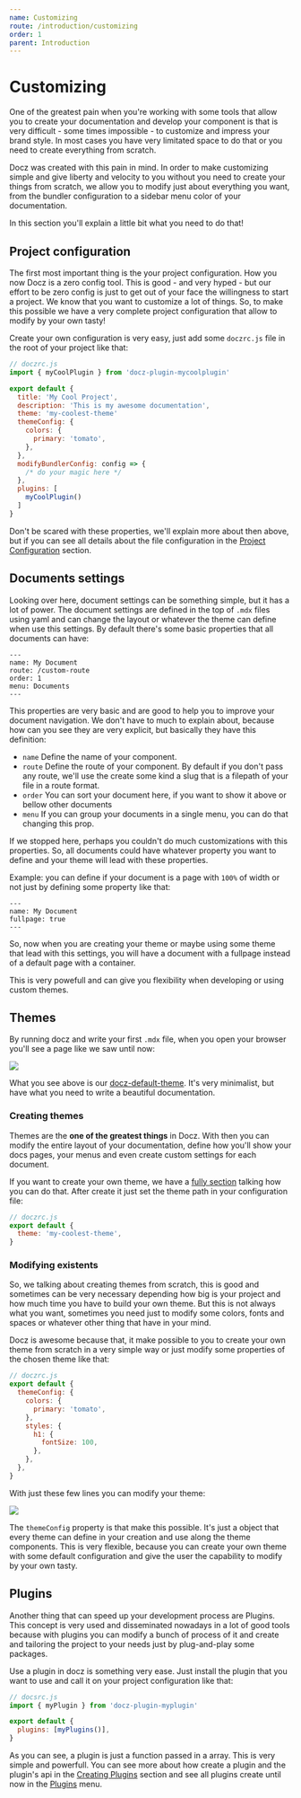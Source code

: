 ```yaml
---
name: Customizing
route: /introduction/customizing
order: 1
parent: Introduction
---
```


# Customizing

One of the greatest pain when you're working with some tools that allow you to create your documentation and develop your component is that is very difficult - some times impossible - to customize and impress your brand style. In most cases you have very limitated space to do that or you need to create everything from scratch.

Docz was created with this pain in mind. In order to make customizing simple and give liberty and velocity to you without you need to create your things from scratch, we allow you to modify just about everything you want, from the bundler configuration to a sidebar menu color of your documentation.

In this section you'll explain a little bit what you need to do that!

## Project configuration

The first most important thing is the your project configuration. How you now Docz is a zero config tool. This is good - and very hyped - but our effort to be zero config is just to get out of your face the willingness to start a project. We know that you want to customize a lot of things. So, to make this possible we have a very complete project configuration that allow to modify by your own tasty!

Create your own configuration is very easy, just add some `doczrc.js` file in the root of your project like that:

```js
// doczrc.js
import { myCoolPlugin } from 'docz-plugin-mycoolplugin'

export default {
  title: 'My Cool Project',
  description: 'This is my awesome documentation',
  theme: 'my-coolest-theme'
  themeConfig: {
    colors: {
      primary: 'tomato',
    },
  },
  modifyBundlerConfig: config => {
    /* do your magic here */
  },
  plugins: [
    myCoolPlugin()
  ]
}
```

Don't be scared with these properties, we'll explain more about then above, but if you can see all details about the file configuration in the [Project Configuration](/documentation/project-configuration) section.

## Documents settings

Looking over here, document settings can be something simple, but it has a lot of power. The document settings are defined in the top of `.mdx` files using yaml and can change the layout or whatever the theme can define when use this settings. By default there's some basic properties that all documents can have:

```mardown
---
name: My Document
route: /custom-route
order: 1
menu: Documents
---
```

This properties are very basic and are good to help you to improve your document navigation. We don't have to much to explain about, because how can you see they are very explicit, but basically they have this definition:

- `name` Define the name of your component.
- `route` Define the route of your component. By default if you don't pass any route, we'll use the create some kind a slug that is a filepath of your file in a route format.
- `order` You can sort your document here, if you want to show it above or bellow other documents
- `menu` If you can group your documents in a single menu, you can do that changing this prop.

If we stopped here, perhaps you couldn't do much customizations with this properties. So, all documents could have whatever property you want to define and your theme will lead with these properties.

Example: you can define if your document is a page with `100%` of width or not just by defining some property like that:

```
---
name: My Document
fullpage: true
---
```

So, now when you are creating your theme or maybe using some theme that lead with this settings, you will have a document with a fullpage instead of a default page with a container.

This is very powefull and can give you flexibility when developing or using custom themes.

## Themes

By running docz and write your first `.mdx` file, when you open your browser you'll see a page like we saw until now:

![](https://cdn-std.dprcdn.net/files/acc_649651/ZOUyUu)

What you see above is our [docz-default-theme](https://github.com/pedronauck/docz/tree/master/packages/docz-theme-default). It's very minimalist, but have what you need to write a beautiful documentation.

### Creating themes

Themes are the **one of the greatest things** in Docz. With then you can modify the entire layout of your documentation, define how you'll show your docs pages, your menus and even create custom settings for each document.

If you want to create your own theme, we have a [fully section](/documentation/creating-themes) talking how you can do that. After create it just set the theme path in your configuration file:

```js
// doczrc.js
export default {
  theme: 'my-coolest-theme',
}
```

### Modifying existents

So, we talking about creating themes from scratch, this is good and sometimes can be very necessary depending how big is your project and how much time you have to build your own theme. But this is not always what you want, sometimes you need just to modify some colors, fonts and spaces or whatever other thing that have in your mind.

Docz is awesome because that, it make possible to you to create your own theme from scratch in a very simple way or just modify some properties of the chosen theme like that:

```js
// doczrc.js
export default {
  themeConfig: {
    colors: {
      primary: 'tomato',
    },
    styles: {
      h1: {
        fontSize: 100,
      },
    },
  },
}
```

With just these few lines you can modify your theme:

![](https://cdn-std.dprcdn.net/files/acc_649651/LUoBjJ)

The `themeConfig` property is that make this possible. It's just a object that every theme can define in your creation and use along the theme components. This is very flexible, because you can create your own theme with some default configuration and give the user the capability to modify by your own tasty.

## Plugins

Another thing that can speed up your development process are Plugins. This concept is very used and disseminated nowadays in a lot of good tools because with plugins you can modify a bunch of process of it and create and tailoring the project to your needs just by plug-and-play some packages.

Use a plugin in docz is something very ease. Just install the plugin that you want to use and call it on your project configuration like that:

```js
// docsrc.js
import { myPlugin } from 'docz-plugin-myplugin'

export default {
  plugins: [myPlugins()],
}
```

As you can see, a plugin is just a function passed in a array. This is very simple and powerfull. You can see more about how create a plugin and the plugin's api in the [Creating Plugins](/documentation/creating-plugins) section and see all plugins create until now in the [Plugins](/plugins) menu.
